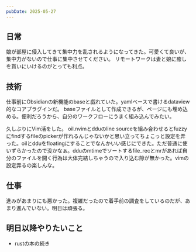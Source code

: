 ```yaml
---
pubDate: 2025-05-27
---
```



## 日常

娘が部屋に侵入してきて集中力を乱されるようになってきた。可愛くて良いが、集中力がないので仕事に集中させてください。
リモートワークは妻と娘に癒しを貰いにいけるのがとっても利点。

## 技術

仕事前にObsidianの新機能のbaseと戯れていた。yamlベースで書けるdataview的なコアプラグインだ。
baseファイルとして作成できるが、ページにも埋め込める。便利だろうから、自分のワークフローにうまく組み込んでみたい。

久しぶりにVim活をした。
oil.nvimとdduのline sourceを組み合わせるとfuzzyにfindするfileのpickerが作れるんじゃないかと思い立ってちょこっと設定を弄った。oilとdduをfloatingにすることでなんかいい感じにできた。ただ普通に使いずらかったので没かなぁ。dduのmtimeでソートするfile_recとmrがあれば自分のファイルを開く行為は大体完結しちゃうので入り込む隙が無かった。vimの設定弄るの楽しんな。


## 仕事

進みがあまりにも悪かった。複雑だったので着手前の調査をしているのだが、あまり進んでいない。明日は頑張る。


## 明日以降やりたいこと

- rustの本の続き
